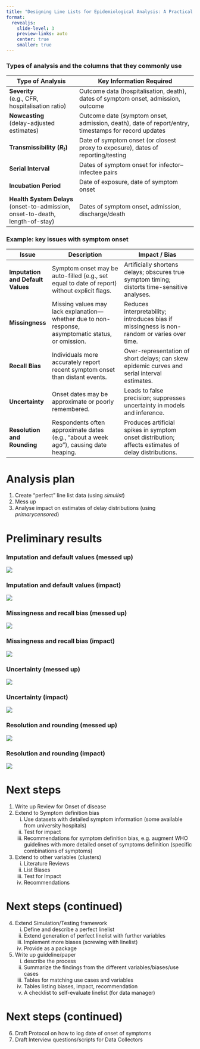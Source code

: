```yaml
---
title: "Designing Line Lists for Epidemiological Analysis: A Practical Guide"
format:
  revealjs:
    slide-level: 3
    preview-links: auto
    center: true
    smaller: true
---
```


### Types of analysis and the columns that they commonly use

| Type of Analysis                               | Key Information Required                                                       |
|----------------------------------------------- |------------------------------------------------------------------------------- |
| **Severity**<br>(e.g., CFR, hospitalisation ratio) | Outcome data (hospitalisation, death), dates of symptom onset, admission, outcome |
| **Nowcasting**<br>(delay-adjusted estimates)       | Outcome date (symptom onset, admission, death), date of report/entry, timestamps for record updates |
| **Transmissibility ($R_t$)**                      | Date of symptom onset (or closest proxy to exposure), dates of reporting/testing |
| **Serial Interval**                            | Dates of symptom onset for infector–infectee pairs                              |
| **Incubation Period**                          | Date of exposure, date of symptom onset                                         |
| **Health System Delays**<br>(onset-to-admission, onset-to-death, length-of-stay) | Dates of symptom onset, admission, discharge/death                              |

### Example: key issues with symptom onset

| Issue                              | Description                                                                                          | Impact / Bias                                                                                      |
|-----------------------------------|------------------------------------------------------------------------------------------------------|-----------------------------------------------------------------------------------------------------|
| **Imputation and Default Values** | Symptom onset may be auto-filled (e.g., set equal to date of report) without explicit flags.         | Artificially shortens delays; obscures true symptom timing; distorts time-sensitive analyses.       |
| **Missingness**                   | Missing values may lack explanation—whether due to non-response, asymptomatic status, or omission.   | Reduces interpretability; introduces bias if missingness is non-random or varies over time.         |
| **Recall Bias**                   | Individuals more accurately report recent symptom onset than distant events.                         | Over-representation of short delays; can skew epidemic curves and serial interval estimates.        |
| **Uncertainty**                   | Onset dates may be approximate or poorly remembered.                                                  | Leads to false precision; suppresses uncertainty in models and inference.                           |
| **Resolution and Rounding**       | Respondents often approximate dates (e.g., “about a week ago”), causing date heaping.                | Produces artificial spikes in symptom onset distribution; affects estimates of delay distributions. |

# Analysis plan

1. Create "perfect" line list data (using *simulist*)
2. Mess up
3. Analyse impact on estimates of delay distributions (using *primarycensored*)

# Preliminary results

### Imputation and default values (messed up)

![](vignettes/figures/ll_mess_impute_empirical.png)

### Imputation and default values (impact)

![](vignettes/figures/ll_mess_impute_estimates.png)

### Missingness and recall bias (messed up)

![](vignettes/figures/ll_mess_missing_empirical.png)

### Missingness and recall bias (impact)

![](vignettes/figures/ll_mess_missing_estimates.png)

### Uncertainty (messed up)

![](vignettes/figures/ll_mess_noise_empirical.png)

### Uncertainty (impact)

![](vignettes/figures/ll_mess_noise_estimates.png)

### Resolution and rounding (messed up)

![](vignettes/figures/ll_mess_round_empirical.png)

### Resolution and rounding (impact)

![](vignettes/figures/ll_mess_round_estimates.png)

# Next steps

1. Write up Review for Onset of disease
1. Extend to Symptom definition bias
    i. Use datasets with detailed symptom information (some available from university hospitals)
    i. Test for impact
    i. Recommendations for symptom definition bias, e.g. augment WHO guidelines with more detailed onset of symptoms definition (specific combinations of symptoms)
1. Extend to other variables (clusters)
    i. Literature Reviews
    i. List Biases
    i. Test for Impact
    i. Recommendations

# Next steps (continued)

4. Extend Simulation/Testing framework
    i. Define and describe a perfect linelist
    i. Extend generation of perfect linelist with further variables
    i. Implement more biases (screwing with linelist)
    i. Provide as a package
1. Write up guideline/paper
    i. describe the process
    i. Summarize the findings from the different variables/biases/use cases
    i. Tables for matching use cases and variables
    i. Tables listing biases, impact, recommendation
    i. A checklist to self-evaluate linelist (for data manager)

# Next steps (continued)

6. Draft Protocol on how to log date of onset of symptoms
1. Draft Interview questions/scripts for Data Collectors

